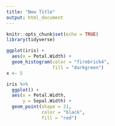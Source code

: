 ```yaml
---
title: "New Title"
output: html_document
---
```


```r
knitr::opts_chunk$set(echo = TRUE)
library(tidyverse)
```

```r
ggplot(iris) + 
  aes(x = Petal.Width) + 
  geom_histogram(color = "firebrick4", 
                 fill = "darkgreen")
x <- 5
```

```r
iris %>%
  ggplot() + 
  aes(x = Petal.Width, 
      y = Sepal.Width) + 
  geom_point(shape = 21, 
             color = "black", 
             fill = "red")
```

